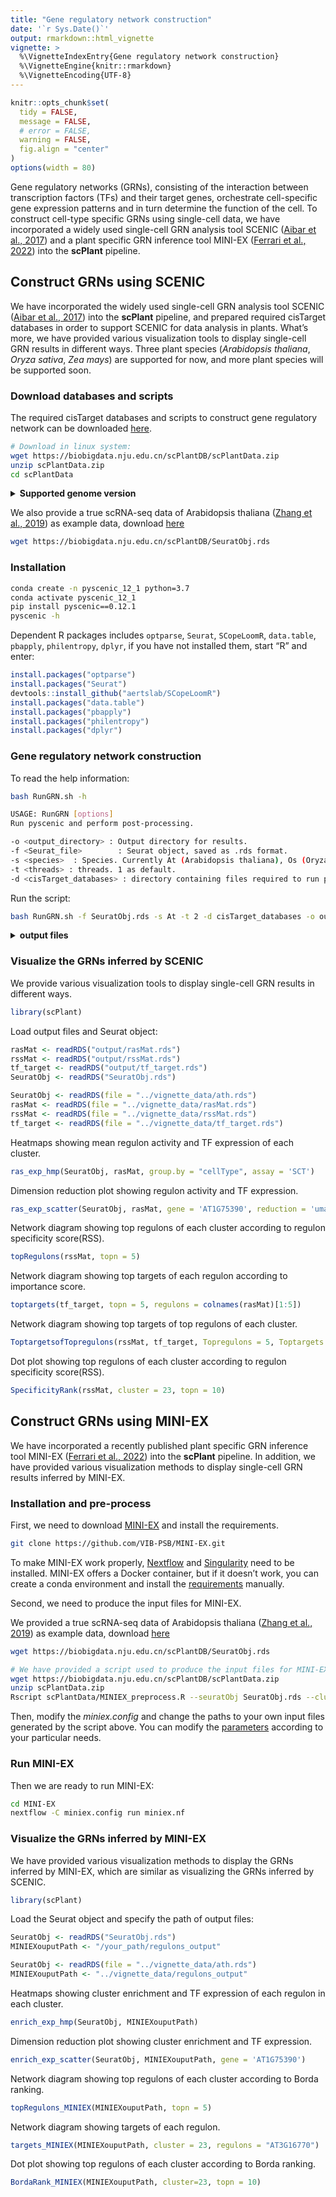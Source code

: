 ```yaml
---
title: "Gene regulatory network construction"
date: '`r Sys.Date()`'
output: rmarkdown::html_vignette
vignette: >
  %\VignetteIndexEntry{Gene regulatory network construction}
  %\VignetteEngine{knitr::rmarkdown}
  %\VignetteEncoding{UTF-8}
---
```


```r
knitr::opts_chunk$set(
  tidy = FALSE,
  message = FALSE,
  # error = FALSE,
  warning = FALSE,
  fig.align = "center"
)
options(width = 80)
```

Gene regulatory networks (GRNs), consisting of the interaction between transcription factors (TFs) and their target genes, orchestrate cell-specific gene expression patterns and in turn determine the function of the cell. To construct cell-type specific GRNs using single-cell data, we have incorporated a widely used single-cell GRN analysis tool SCENIC ([Aibar et al., 2017](https://www.nature.com/articles/nmeth.4463)) and a plant specific GRN inference tool MINI-EX ([Ferrari et al., 2022](https://doi.org/10.1016/j.molp.2022.10.016)) into the **scPlant** pipeline.


## Construct GRNs using SCENIC

We have incorporated the widely used single-cell GRN analysis tool SCENIC ([Aibar et al., 2017](https://www.nature.com/articles/nmeth.4463)) into the **scPlant** pipeline, and prepared required cisTarget databases in order to support SCENIC for data analysis in plants. What's more, we have provided various visualization tools to display single-cell GRN results in different ways. Three plant species (*Arabidopsis thaliana*, *Oryza sativa*, *Zea mays*) are supported for now, and more plant species will be supported soon.


### Download databases and scripts

The required cisTarget databases and scripts to construct gene regulatory network can be downloaded [here](https://biobigdata.nju.edu.cn/scPlantDB/scPlantData.zip).

```bash
# Download in linux system:
wget https://biobigdata.nju.edu.cn/scPlantDB/scPlantData.zip
unzip scPlantData.zip
cd scPlantData
```

<details>
  <summary>**Supported genome version**</summary>
  Provided cisTarget databases were built based on the following genome version:
  
  Arabidopsis thaliana: **TAIR10**
  
  Oryza sativa: **V7.0**
  
  Zea mays: **Zm-B73-REFERENCE-NAM-5.0**
  
  Users can build their own cisTarget databases based on other genome version by following the protocol [create_cisTarget_databases](https://github.com/aertslab/create_cisTarget_databases).
</details>

We also provide a true scRNA-seq data of Arabidopsis thaliana ([Zhang et al., 2019](https://www.sciencedirect.com/science/article/pii/S1674205219301339)) as example data, download [here](https://biobigdata.nju.edu.cn/scPlantDB/SeuratObj.rds)

```bash
wget https://biobigdata.nju.edu.cn/scPlantDB/SeuratObj.rds
```


### Installation

```bash
conda create -n pyscenic_12_1 python=3.7
conda activate pyscenic_12_1 
pip install pyscenic==0.12.1
pyscenic -h
```

Dependent R packages includes `optparse`, `Seurat`, `SCopeLoomR`, `data.table`, `pbapply`, `philentropy`, `dplyr`, if you have not installed them, start "R" and enter:

```r
install.packages("optparse")
install.packages("Seurat")
devtools::install_github("aertslab/SCopeLoomR")
install.packages("data.table")
install.packages("pbapply")
install.packages("philentropy")
install.packages("dplyr")
```


### Gene regulatory network construction

To read the help information:

```bash
bash RunGRN.sh -h
```

```bash
USAGE: RunGRN [options]
Run pyscenic and perform post-processing.

-o <output_directory> : Output directory for results.
-f <Seurat_file>        : Seurat object, saved as .rds format.
-s <species>  : Species. Currently At (Arabidopsis thaliana), Os (Oryza sativa), Zm (Zea mays) are supported. For other species, you need to provide your own cisTarget_databases.
-t <threads> : threads. 1 as default.
-d <cisTarget_databases> : directory containing files required to run pyscenic .
```

Run the script:

```bash
bash RunGRN.sh -f SeuratObj.rds -s At -t 2 -d cisTarget_databases -o output
```

<details>
  <summary>**output files**</summary>
Once the program has run successfully, you can find results files in the output directory. You can ignore most of the output files, because only several ones of them are needed for visualization.

```bash
ls output
```

```bash
# final output files
pyscenicOutput.loom  # loom file containing the original expression matrix and the calculated AUC values
AUCell.txt  # Regulon activity score (RAS) matrix
rasMat.rds # Regulon activity score (RAS) matrix, R object file
rssMat.rds # Regulon Specificity Score (RSS) matrix
tf_target.rds # TF and their targets in each regulon
regulons.gmt  # regulons
regulons.txt # regulons
binary_mtx.txt   # binary regulon activity matrix
# intermediate files
adj.tsv  #  a table of TF-target genes
reg.tsv  # a table of enriched motifs and target genes
exprMat.loom  # loom file of expression matrix
cellmeta.rds  # SeuratObj@meta.data
auc_thresholds.txt  # thresholds to create binary regulon activity matrix
```
</details>


### Visualize the GRNs inferred by SCENIC

We provide various visualization tools to display single-cell GRN results in different ways.

```r
library(scPlant)
```

Load output files and Seurat object:

```r
rasMat <- readRDS("output/rasMat.rds")
rssMat <- readRDS("output/rssMat.rds")
tf_target <- readRDS("output/tf_target.rds")
SeuratObj <- readRDS("SeuratObj.rds")
```

```r
SeuratObj <- readRDS(file = "../vignette_data/ath.rds")
rasMat <- readRDS(file = "../vignette_data/rasMat.rds")
rssMat <- readRDS(file = "../vignette_data/rssMat.rds")
tf_target <- readRDS(file = "../vignette_data/tf_target.rds")
```

Heatmaps showing mean regulon activity and TF expression of each cluster.

```r
ras_exp_hmp(SeuratObj, rasMat, group.by = "cellType", assay = 'SCT')
```

Dimension reduction plot showing regulon activity and TF expression.

```r
ras_exp_scatter(SeuratObj, rasMat, gene = 'AT1G75390', reduction = 'umap')
```

Network diagram showing top regulons of each cluster according to regulon specificity score(RSS).

```r
topRegulons(rssMat, topn = 5)
```

Network diagram showing top targets of each regulon according to importance score.

```r
toptargets(tf_target, topn = 5, regulons = colnames(rasMat)[1:5])
```

Network diagram showing top targets of top regulons of each cluster.

```r
ToptargetsofTopregulons(rssMat, tf_target, Topregulons = 5, Toptargets = 5)
```

Dot plot showing top regulons of each cluster according to regulon specificity score(RSS).

```r
SpecificityRank(rssMat, cluster = 23, topn = 10)
```


## Construct GRNs using MINI-EX

We have incorporated a recently published plant specific GRN inference tool MINI-EX ([Ferrari et al., 2022](https://doi.org/10.1016/j.molp.2022.10.016)) into the **scPlant** pipeline. In addition, we have provided various visualization methods to display single-cell GRN results inferred by MINI-EX.

### Installation and pre-process

First, we need to download [MINI-EX](https://github.com/VIB-PSB/MINI-EX) and install the requirements.

```bash
git clone https://github.com/VIB-PSB/MINI-EX.git
```

To make MINI-EX work properly, [Nextflow](https://www.nextflow.io/) and [Singularity](https://docs.sylabs.io/guides/3.0/user-guide/index.html) need to be installed. MINI-EX offers a Docker container, but if it doesn't work, you can create a conda environment and install the [requirements](https://github.com/VIB-PSB/MINI-EX/blob/main/requirements.txt) manually.

Second, we need to produce the input files for MINI-EX.

We provided a true scRNA-seq data of Arabidopsis thaliana ([Zhang et al., 2019](https://www.sciencedirect.com/science/article/pii/S1674205219301339)) as example data, download [here](https://biobigdata.nju.edu.cn/scPlantDB/SeuratObj.rds)

```bash
wget https://biobigdata.nju.edu.cn/scPlantDB/SeuratObj.rds
```

```bash
# We have provided a script used to produce the input files for MINI-EX:
wget https://biobigdata.nju.edu.cn/scPlantDB/scPlantData.zip
unzip scPlantData.zip
Rscript scPlantData/MINIEX_preprocess.R --seuratObj SeuratObj.rds --cluster seurat_clusters --celltype celltype -o INPUTS
```

Then, modify the *miniex.config* and change the paths to your own input files generated by the script above. You can modify the [parameters](https://github.com/VIB-PSB/MINI-EX/blob/main/docs/configuration.md) according to your particular needs.

### Run MINI-EX

Then we are ready to run  MINI-EX:

```bash
cd MINI-EX
nextflow -C miniex.config run miniex.nf
```


### Visualize the GRNs inferred by MINI-EX

We have provided various visualization methods to display the GRNs inferred by MINI-EX, which are similar as visualizing the GRNs inferred by SCENIC.

```r
library(scPlant)
```

Load the Seurat object and specify the path of output files:

```r
SeuratObj <- readRDS("SeuratObj.rds")
MINIEXouputPath <- "/your_path/regulons_output"
```

```r
SeuratObj <- readRDS(file = "../vignette_data/ath.rds")
MINIEXouputPath <- "../vignette_data/regulons_output"
```

Heatmaps showing cluster enrichment and TF expression of each regulon in each cluster.

```r
enrich_exp_hmp(SeuratObj, MINIEXouputPath)
```

Dimension reduction plot showing cluster enrichment and TF expression.

```r
enrich_exp_scatter(SeuratObj, MINIEXouputPath, gene = 'AT1G75390')
```

Network diagram showing top regulons of each cluster according to Borda ranking.

```r
topRegulons_MINIEX(MINIEXouputPath, topn = 5)
```

Network diagram showing targets of each regulon.

```r
targets_MINIEX(MINIEXouputPath, cluster = 23, regulons = "AT3G16770")
```

Dot plot showing top regulons of each cluster according to Borda ranking.

```r
BordaRank_MINIEX(MINIEXouputPath, cluster=23, topn = 10)
```





























